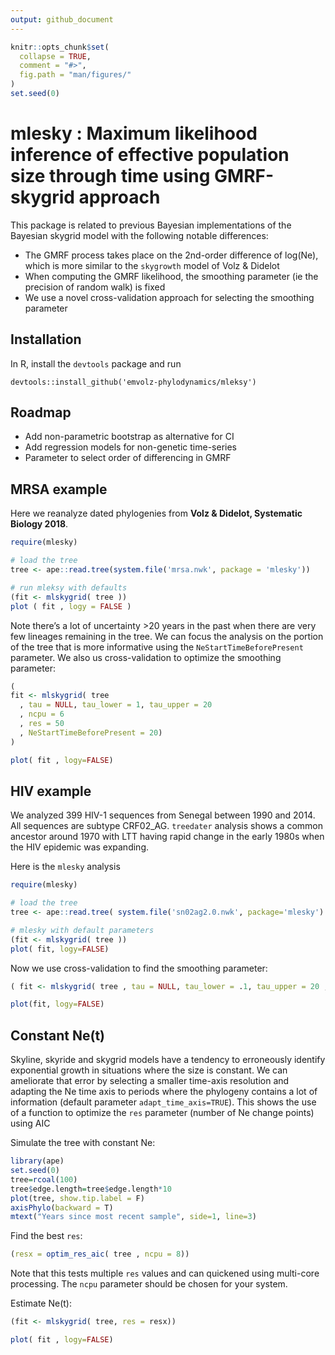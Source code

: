 ```yaml
---
output: github_document
---
```


<!-- README.md is generated from README.Rmd. Please edit that file -->

```r
knitr::opts_chunk$set(
  collapse = TRUE,
  comment = "#>",
  fig.path = "man/figures/"
)
set.seed(0)
```

# mlesky : Maximum likelihood inference of effective population size through time using GMRF-skygrid approach

This package is related to previous Bayesian implementations of the Bayesian skygrid model with the following notable differences: 

* The GMRF process takes place on the 2nd-order difference of log(Ne), which is more similar to the `skygrowth` model of Volz & Didelot 
* When computing the GMRF likelihood, the smoothing parameter (ie the precision of random walk) is fixed
* We use a novel cross-validation approach for selecting the smoothing parameter 

## Installation

In R, install the `devtools` package and run 
```
devtools::install_github('emvolz-phylodynamics/mleksy')
```

## Roadmap 

* Add non-parametric bootstrap as alternative for CI
* Add regression models for non-genetic time-series 
* Parameter to select order of differencing in GMRF 

## MRSA example 

Here we reanalyze dated phylogenies from __Volz & Didelot, Systematic Biology 2018__. 

```r
require(mlesky)

# load the tree
tree <- ape::read.tree(system.file('mrsa.nwk', package = 'mlesky'))

# run mleksy with defaults
(fit <- mlskygrid( tree ))
plot ( fit , logy = FALSE )

```

Note there's a lot of uncertainty >20 years in the past when there are very few lineages remaining in the tree. We can focus the analysis on the portion of the tree that is more informative using the `NeStartTimeBeforePresent` parameter. 
We also us cross-validation to optimize the smoothing parameter: 
```r
(
fit <- mlskygrid( tree
  , tau = NULL, tau_lower = 1, tau_upper = 20
  , ncpu = 6
  , res = 50
  , NeStartTimeBeforePresent = 20)
)

plot( fit , logy=FALSE)
```


## HIV example 

We analyzed 399 HIV-1 sequences from Senegal between 1990 and 2014. 
All sequences are subtype CRF02_AG. `treedater` analysis shows a common ancestor around 1970 with LTT having rapid change in the early 1980s when the HIV epidemic was expanding. 

Here is the `mlesky` analysis 

```r
require(mlesky)

# load the tree 
tree <- ape::read.tree( system.file('sn02ag2.0.nwk', package='mlesky') )

# mlesky with default parameters
(fit <- mlskygrid( tree ))
plot( fit, logy=FALSE)
```

Now we use cross-validation to find the smoothing parameter: 

```r
( fit <- mlskygrid( tree , tau = NULL, tau_lower = .1, tau_upper = 20 , ncpu = 6) )

plot(fit, logy=FALSE) 
```



## Constant Ne(t)

Skyline, skyride and skygrid models have a tendency to erroneously identify exponential growth in situations where the size is constant. 
We can ameliorate that error by selecting a smaller time-axis resolution and adapting the Ne time axis to periods where the phylogeny contains a lot of information (default parameter `adapt_time_axis=TRUE`).
This shows the use of a function to optimize the `res` parameter (number of Ne change points) using AIC

Simulate the tree with constant Ne: 
```r
library(ape)
set.seed(0)
tree=rcoal(100)
tree$edge.length=tree$edge.length*10
plot(tree, show.tip.label = F)
axisPhylo(backward = T)
mtext("Years since most recent sample", side=1, line=3)
```

Find the best `res`:
```r
(resx = optim_res_aic( tree , ncpu = 8))
```
Note that this tests multiple `res` values and can quickened using multi-core processing. The `ncpu` parameter should be chosen for your system. 

Estimate Ne(t):
```r
(fit <- mlskygrid( tree, res = resx))

plot( fit , logy=FALSE)
```
